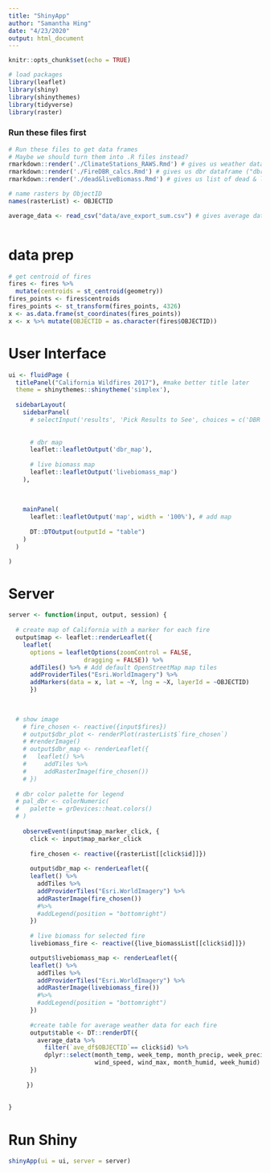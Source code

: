 ```yaml
---
title: "ShinyApp"
author: "Samantha Hing"
date: "4/23/2020"
output: html_document
---
```


```r
knitr::opts_chunk$set(echo = TRUE)
```

```r
# load packages
library(leaflet)
library(shiny)
library(shinythemes)
library(tidyverse)
library(raster)

```

### Run these files first
```r
# Run these files to get data frames
# Maybe we should turn them into .R files instead?
rmarkdown::render('./ClimateStations_RAWS.Rmd') # gives us weather dataframe ("fires_weather")
rmarkdown::render('./FireDBR_calcs.Rmd') # gives us dbr dataframe ("dbr_data")
rmarkdown::render('./dead&liveBiomass.Rmd') # gives us list of dead & live biomass rasters ("live_biomassList" & "dead_biomassList")

# name rasters by ObjectID
names(rasterList) <- OBJECTID 

average_data <- read_csv("data/ave_export_sum.csv") # gives average data



```
# data prep
```r
# get centroid of fires
fires <- fires %>%
  mutate(centroids = st_centroid(geometry))
fires_points <- fires$centroids
fires_points <- st_transform(fires_points, 4326)
x <- as.data.frame(st_coordinates(fires_points))
x <- x %>% mutate(OBJECTID = as.character(fires$OBJECTID))
```

# User Interface
```r
ui <- fluidPage (
  titlePanel("California Wildfires 2017"), #make better title later
  theme = shinythemes::shinytheme('simplex'),
  
  sidebarLayout(
    sidebarPanel(
      # selectInput('results', 'Pick Results to See', choices = c('DBR', 'dead biomass', 'live biomass')),
      
      
      # dbr map
      leaflet::leafletOutput('dbr_map'),
     
      # live biomass map
      leaflet::leafletOutput('livebiomass_map')
    ),
    
    
  
    mainPanel(
      leaflet::leafletOutput('map', width = '100%'), # add map
      
      DT::DTOutput(outputId = "table")
    )
  )

)

```

# Server
```r
server <- function(input, output, session) {
 
  # create map of California with a marker for each fire
  output$map <- leaflet::renderLeaflet({
    leaflet(
      options = leafletOptions(zoomControl = FALSE,
                     dragging = FALSE)) %>% 
      addTiles() %>% # Add default OpenStreetMap map tiles
      addProviderTiles("Esri.WorldImagery") %>%
      addMarkers(data = x, lat = ~Y, lng = ~X, layerId = ~OBJECTID) 
      })
  

  
  # show image
    # fire_chosen <- reactive({input$fires})
    # output$dbr_plot <- renderPlot(rasterList$`fire_chosen`)
    # #renderImage()
    # output$dbr_map <- renderLeaflet({
    #   leaflet() %>% 
    #     addTiles %>% 
    #     addRasterImage(fire_chosen()) 
    # })
  
  # dbr color palette for legend
  # pal_dbr <- colorNumeric(
  #   palette = grDevices::heat.colors()
  # )
  
    observeEvent(input$map_marker_click, {
      click <- input$map_marker_click
    
      fire_chosen <- reactive({rasterList[[click$id]]})
      
      output$dbr_map <- renderLeaflet({
      leaflet() %>% 
        addTiles %>% 
        addProviderTiles("Esri.WorldImagery") %>%
        addRasterImage(fire_chosen())
        #%>%
        #addLegend(position = "bottomright")
      })
      
      # live biomass for selected fire
      livebiomass_fire <- reactive({live_biomassList[[click$id]]})

      output$livebiomass_map <- renderLeaflet({
      leaflet() %>% 
        addTiles %>% 
        addProviderTiles("Esri.WorldImagery") %>%
        addRasterImage(livebiomass_fire()) 
        #%>%
        #addLegend(position = "bottomright")
      })
      
      #create table for average weather data for each fire
      output$table <- DT::renderDT({
        average_data %>%
          filter(`ave_df$OBJECTID`== click$id) %>%
          dplyr::select(month_temp, week_temp, month_precip, week_precip, 
                        wind_speed, wind_max, month_humid, week_humid)
      })
      
     })
 
  
}


```

# Run Shiny
```r
shinyApp(ui = ui, server = server)


```